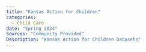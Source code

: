 ```yaml
---
title: "Kansas Action for Children"
categories:
  - Child Care
date: "Spring 2024"
Sources: "Community Provided"
Description: "Kansas Action for Children Datasets"
---
```

